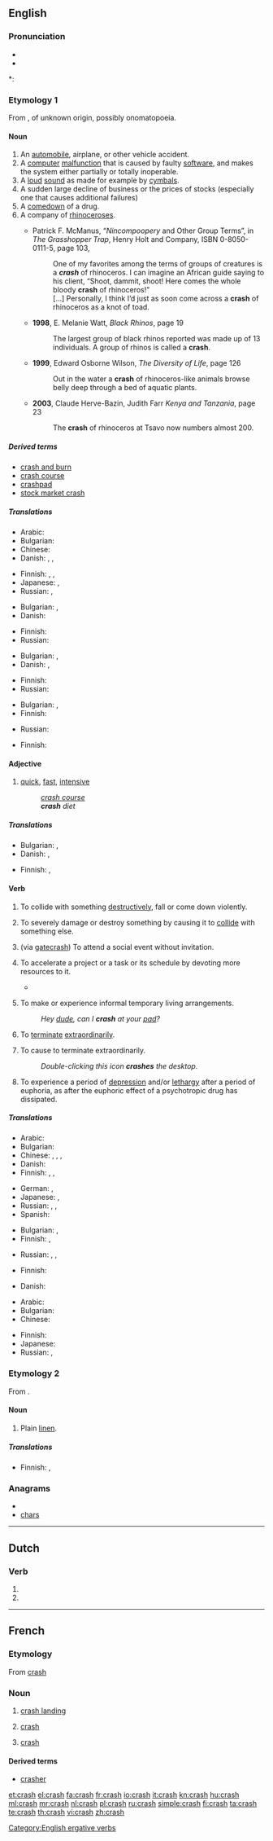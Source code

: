 ==English==
{{wikipedia}}

===Pronunciation===
* {{IPA|/kɹæʃ/}}
* {{audio|en-us-crash.ogg|Audio (US)}}

*: {{rhymes|æʃ}}

===Etymology 1===
From {{etyl|enm|en}} {{term|crasschen||lang=enm|to break into pieces}}, of unknown origin, possibly onomatopoeia.

====Noun====
{{en-noun|es}}

# An [[automobile]], airplane, or other vehicle accident.
# A [[computer]] [[malfunction]] that is caused by faulty [[software]], and makes the system either partially or totally inoperable.
# A [[loud]] [[sound]] as made for example by [[cymbal]]s.
# A sudden large decline of business or the prices of stocks (especially one that causes additional failures)
# A [[comedown]] of a drug.
# A company of [[rhinoceros]]es.
#* {{post|1991}} <!-- b.g.c. claims it's from '86, but its scan of the back cover clearly shows a Web address --> Patrick F. McManus, “''Nincompoopery'' and Other Group Terms”, in ''The Grasshopper Trap'', Henry Holt and Company, ISBN 0-8050-0111-5, page 103,
#*: One of my favorites among the terms of groups of creatures is a '''''crash''''' of rhinoceros. I can imagine an African guide saying to his client, “Shoot, dammit, shoot! Here comes the whole bloody '''crash''' of rhinoceros!”
#*: […] Personally, I think I’d just as soon come across a '''crash''' of rhinoceros as a knot of toad.
#* '''1998''', E. Melanie Watt, ''Black Rhinos'', page 19
#*: The largest group of black rhinos reported was made up of 13 individuals. A group of rhinos is called a '''crash'''.
#* '''1999''', Edward Osborne Wilson, ''The Diversity of Life'', page 126
#*: Out in the water a '''crash''' of rhinoceros-like animals browse belly deep through a bed of aquatic plants.
#* '''2003''', Claude Herve-Bazin, Judith Farr ''Kenya and Tanzania'', page 23
#*: The '''crash''' of rhinoceros at Tsavo now numbers almost 200.

=====Derived terms=====
* [[crash and burn]]
* [[crash course]]
* [[crashpad]]
* [[stock market crash]]

=====Translations=====
{{trans-top|vehicle accident}}
* Arabic: {{t|ar|حادث إصطدام|m|tr=Haadith 'iSTidaam}}
* Bulgarian: {{t+|bg|катастрофа|f}}
* Chinese: {{zh-tsp|墜毀|坠毁|zhuìhuǐ}}
* Danish: {{t-|da|sammenstød|n}}, {{t-|da|flystyrt|n}}, {{t-|da|crash|n}}
{{trans-mid}}
* Finnish: {{t-|fi|onnettomuus}}, {{t-|fi|törmäys}}, {{t+|fi|kolari}}
* Japanese: {{t|ja|クラッシュ|tr=kurasshu}}, {{t|ja|激突|tr=gekitotsu}}
* Russian: {{t+|ru|авария|f|tr=avárija}},  {{t|ru|крушение|n|tr=krušénije}}
{{trans-bottom}}

{{trans-top|computer malfunction}}
* Bulgarian: {{t|bg|срив|m}},  {{t|bg|сриване|n}}
* Danish: {{t|da|nedbrud|n}}
{{trans-mid}}
* Finnish: {{t-|fi|kaatuminen}}
* Russian: {{t|ru|поломка|f|tr=polómka}}
{{trans-bottom}}

{{trans-top|loud sound}}
* Bulgarian: {{t|bg|трясък|m}},  {{t|bg|грохот|m}}
* Danish: {{t|da|krash}}, {{t-|da|brag|n}}
{{trans-mid}}
* Finnish: {{t-|fi|rysähdys}}
* Russian: {{t|ru|грохот|m|tr=gróxot}}
{{trans-bottom}}

{{trans-top|sudden large decline of business}}
* Bulgarian: {{t+|bg|крах|m}},  {{t+|bg|провал|m}}
* Finnish: {{t-|fi|romahdus}}
{{trans-mid}}
* Russian: {{t+|ru|крах|m|tr=krax}}
{{trans-bottom}}

{{trans-top|comedown of a drug}}
{{trans-mid}}
{{trans-bottom}}

{{trans-top|herd of rhinos}}
* Finnish: {{t+|fi|lauma}}
{{trans-mid}}
{{trans-bottom}}

====Adjective====
{{en-adj|-}}

# [[quick]], [[fast]], [[intensive]]
#: ''[[crash course]]''
#: '''''crash''' diet''

=====Translations=====
{{trans-top|quick, fast, intensive}}
* Bulgarian: {{t+|bg|внезапно}},  {{t|bg|с трясък}}
* Danish: {{t-|da|forceret}}, {{t-|da|lyn-}}
{{trans-mid}}
* Finnish: {{t-|fi|pika-}}, {{t|fi|intensiivi-}}
{{trans-bottom}}

====Verb====
{{en-verb|crash|es}}

# {{transitive}} To collide with something [[destructively]], fall or come down violently.
# {{transitive}} To severely damage or destroy something by causing it to [[collide]] with something else.
# {{transitive|slang}} (via [[gatecrash]]) To attend a social event without invitation.
# {{transitive|management}} To accelerate a project or a task or its schedule by devoting more resources to it.
#* {{quote-book|title=Project management that works|page=109|author=Rick A. Morris|coauthors=Brette McWhorter Sember|year=2008|passage=Using the project plan, the team started to work out different scenarios to '''crash''' the schedule and bring the date to the regulatory deadline.}}
# {{intransitive}} To make or experience informal temporary living arrangements.
#: ''Hey [[dude]], can I '''crash''' at your [[pad]]?''
# {{computing|software|intransitive}} To [[terminate]] [[extraordinary|extraordinarily]].
# {{computing|software|transitive}} To cause to terminate extraordinarily.
#: ''Double-clicking this icon '''crashes''' the desktop.''
# {{intransitive}} To experience a period of [[depression]] and/or [[lethargy]] after a period of euphoria, as after the euphoric effect of a psychotropic drug has dissipated.

=====Translations=====
{{trans-top|to collide, fall or come down violently}}
* Arabic: {{t|ar|تحطم|tr=taHattama}}
* Bulgarian: {{t|bg|катастрофирам}}
* Chinese: {{t|cmn|碰撞|tr=pèngzhuàng|sc=Hani}}, {{zh-tsp|墜毀|坠毁|zhuìhuǐ}}, {{zh-tsp|摔壞|摔坏|shuāihuài}}, {{zh-tsp|摔傷|摔伤|shuāishāng}}
* Danish: {{t-|da|crashe}}
* Finnish: {{t+|fi|törmätä}},  {{t+|fi|romahtaa}},  {{t+|fi|sortua}}
{{trans-mid}}
* German: {{t+|de|krachen}},  {{t|de|anprallen}}
* Japanese: {{t|ja|衝突する|tr=shōtotsu-suru}}, {{t|ja|クラッシュする|tr=kurasshu-suru}}
* Russian: {{t|ru|разбиться|tr=razbít'sja}},  {{t|ru|врезаться|tr=vrézat'sja}},  {{t+|ru|грохнуться|tr=gróxnut'sja}}
* Spanish: {{t+|es|chocar}}
{{trans-bottom}}

{{trans-top|to severely damage or destroy by causing to collide with something else}}
* Bulgarian: {{t|bg|разбивам}},  {{t|bg|строшавам}}
* Finnish: {{t-|fi|romuttaa}}, {{t-|fi|törmäyttää}}
{{trans-mid}}
* Russian: {{t|ru|разбить|tr=razbít'}}, {{t|ru|грохнуть|tr=gróxnut'}}, {{t|ru|сломать|tr=slomát'}}
{{trans-bottom}}

{{trans-top|slang: to turn up without having been invited}}
* Finnish: {{t+|fi|kuokkia}}
{{trans-mid}}
{{trans-bottom}}

{{trans-top|to make informal temporary living arrangments}}
* Danish: {{t-|da|overnatte}}
{{trans-mid}}
{{trans-bottom}}

{{trans-top|computing: to terminate unexpectedly}}
* Arabic: {{t|ar|تحطم|tr=taHattama}}
* Bulgarian: {{t|bg|сривам се}}
* Chinese: {{zh-tsp|墜毀|坠毁|zhuìhuǐ}}
{{trans-mid}}
* Finnish: {{t+|fi|kaatua}}
* Japanese: {{t|ja|クラッシュする|tr=kurasshu-suru}}
* Russian: {{t|ru|сломаться|tr=slomát'sja}}, {{t+|ru|грохнуться|tr=gróxnut'sja}}
{{trans-bottom}}

===Etymology 2===
From {{etyl|ru}} {{term|крашенина||coarse linen|sc=Cyrl|tr=krašenína}}.

====Noun====
{{en-noun|-}}

# {{context|fibre}} Plain [[linen]].

=====Translations=====
{{trans-top|plain, rough linen}}
* Finnish: {{t+|fi|rohdin}},  {{t-|fi|tappura}}
{{trans-mid}}
{{trans-bottom}}

===Anagrams===
* {{alphagram|achrs}}
* [[chars#English|chars]]

[[Category:English ergative verbs]]

----

==Dutch==

===Verb===
{{infl|nl}}

# {{nl-verb-form|p=1|n=sg|t=pres|m=ind|crashen}}
# {{nl-verb-form|m=imp|crashen}}

----

==French==

===Etymology===
From {{etyl|en|fr}} [[crash]]

===Noun===
{{fr-noun|m}}

# {{context|of an aircraft}} [[crash landing]]
# {{economics|lang=fr}} [[#English|crash]]
# {{computing|lang=fr}} [[#English|crash]]

====Derived terms====
* [[crasher]]

[[et:crash]]
[[el:crash]]
[[fa:crash]]
[[fr:crash]]
[[io:crash]]
[[it:crash]]
[[kn:crash]]
[[hu:crash]]
[[ml:crash]]
[[mr:crash]]
[[nl:crash]]
[[pl:crash]]
[[ru:crash]]
[[simple:crash]]
[[fi:crash]]
[[ta:crash]]
[[te:crash]]
[[th:crash]]
[[vi:crash]]
[[zh:crash]]